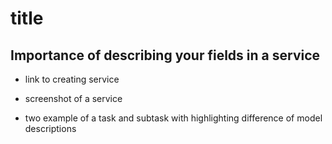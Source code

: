 # title


## Importance of describing your fields in a service


 -  link to creating service

 - screenshot of a service

 - two example of a task and subtask with highlighting difference of model descriptions



